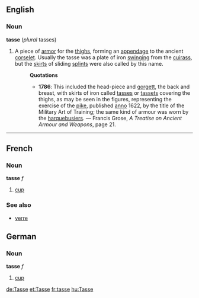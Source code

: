 ==English==
===Noun===
'''tasse''' (''plural'' tasses)
#A piece of [[armor]] for the [[thigh]]s, forming an [[appendage]] to the ancient [[corselet]]. Usually the tasse was a plate of iron [[swing]]ing from the [[cuirass]], but the [[skirt]]s of sliding [[splint]]s were also called by this name.
#:'''Quotations'''
#:*'''1786''': This included the head-piece and [[gorgett]], the back and breast, with skirts of iron called [[tasses]] or [[tasset]]s covering the thighs, as may be seen in the figures, representing the exercise of the [[pike]], published [[anno]] 1622, by the title of the Military Art of Training; the same kind of armour was worn by the [[harquebusier]]s. &mdash; Francis Grose, ''A Treatise on Ancient Armour and Weapons'', page 21.

----

==French==
===Noun===
'''tasse''' ''f''

# [[cup]]

===See also===
*[[verre]]

==German==
===Noun===
'''tasse''' ''f''

# [[cup]]

[[de:Tasse]]
[[et:Tasse]]
[[fr:tasse]]
[[hu:Tasse]]